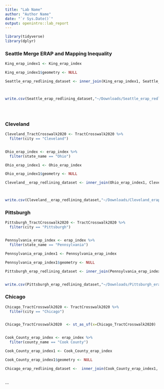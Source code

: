 ```yaml
---
title: "Lab Name"
author: "Author Name"
date: "`r Sys.Date()`"
output: openintro::lab_report
---
```


```r
library(tidyverse)
library(dplyr)
```

### Seattle Merge ERAP and Mapping Inequality

```r


King_erap_index1 <- King_erap_index 

King_erap_index1$geometry <- NULL

Seattle_erap_redlining_dataset <- inner_join(King_erap_index1, Seattle_TractCrosswalk2020, by = "GEOID")



write.csv(Seattle_erap_redlining_dataset,"~/Downloads/Seattle_erap_redlining_merged_dataset.csv", row.names = FALSE)





```

### Cleveland


```r

Cleveland_TractCrosswalk2020 <- TractCrosswalk2020 %>%
  filter(city == "Cleveland")


Ohio_erap_index <- erap_index %>%
  filter(state_name == "Ohio")

Ohio_erap_index1 <- Ohio_erap_index 

Ohio_erap_index1$geometry <- NULL

Cleveland__erap_redlining_dataset <- inner_join(Ohio_erap_index1, Cleveland_TractCrosswalk2020, by = "GEOID")



write.csv(Cleveland__erap_redlining_dataset,"~/Downloads/Cleveland_erap_redlining_merged_dataset.csv", row.names = FALSE)


```


### Pittsburgh


```r

Pittsburgh_TractCrosswalk2020 <- TractCrosswalk2020 %>%
  filter(city == "Pittsburgh")


Pennsylvania_erap_index <- erap_index %>%
  filter(state_name == "Pennsylvania")

Pennsylvania_erap_index1 <- Pennsylvania_erap_index 

Pennsylvania_erap_index1$geometry <- NULL

Pittsburgh_erap_redlining_dataset <- inner_join(Pennsylvania_erap_index1, Pittsburgh_TractCrosswalk2020, by = "GEOID")


write.csv(Pittsburgh_erap_redlining_dataset,"~/Downloads/Pittsburgh_erap_redlining_merged_dataset.csv", row.names = FALSE)

```


### Chicago


```r

Chicago_TractCrosswalk2020 <- TractCrosswalk2020 %>%
  filter(city == "Chicago")


Chicago_TractCrosswalk2020  <- st_as_sf(x=Chicago_TractCrosswalk2020)


Cook_County_erap_index <- erap_index %>%
  filter(county_name == "Cook County")

Cook_County_erap_index1 <- Cook_County_erap_index 

Cook_County_erap_index1$geometry <- NULL

Chicago_erap_redlining_dataset <-  inner_join(Cook_County_erap_index1, Chicago_TractCrosswalk2020, by = "GEOID")



```



...

